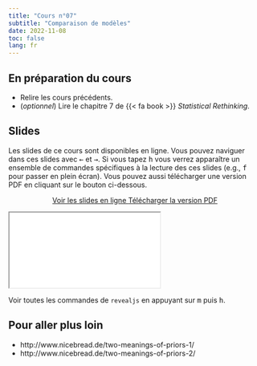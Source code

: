 ```yaml
---
title: "Cours n°07"
subtitle: "Comparaison de modèles"
date: 2022-11-08
toc: false
lang: fr
---
```


## En préparation du cours

- Relire les cours précédents.
- (*optionnel*) Lire le chapitre 7 de {{< fa book >}} *Statistical Rethinking*.

## Slides

Les slides de ce cours sont disponibles en ligne. Vous pouvez naviguer dans ces slides avec <kbd>←</kbd> et <kbd>→</kbd>. Si vous tapez <kbd>h</kbd> vous verrez apparaître un ensemble de commandes spécifiques à la lecture des ces slides (e.g., <kbd>f</kbd> pour passer en plein écran). Vous pouvez aussi télécharger une version PDF en cliquant sur le bouton ci-dessous.

<p class="buttons" style="text-align:center;"><a class="btn btn-danger" target="_blank" href="../slides/html/cours07.html"><i class="fa-solid fa-arrow-up-right-from-square"></i> Voir les slides en ligne </a> <a class="btn btn-danger" target="_blank" href="../slides/pdf/cours07.pdf" role="button"><i class="fa-solid fa-file-pdf"></i> Télécharger la version PDF </a></p>

<div class="ratio ratio-16x9"> <iframe src="../slides/html/cours07.html"></iframe> </div>

::: {.callout-tip}
Voir toutes les commandes de `revealjs` en appuyant sur <kbd>m</kbd> puis <kbd>h</kbd>.
:::

## Pour aller plus loin

- http://www.nicebread.de/two-meanings-of-priors-1/
- http://www.nicebread.de/two-meanings-of-priors-2/
